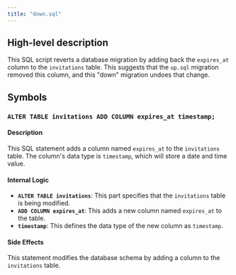 ```yaml
---
title: "down.sql"
---
```


## High-level description
This SQL script reverts a database migration by adding back the `expires_at` column to the `invitations` table. This suggests that the `up.sql` migration removed this column, and this "down" migration undoes that change.

## Symbols

### `ALTER TABLE invitations ADD COLUMN expires_at timestamp;`
#### Description
This SQL statement adds a column named `expires_at` to the `invitations` table. The column's data type is `timestamp`, which will store a date and time value.

#### Internal Logic
- **`ALTER TABLE invitations`**: This part specifies that the `invitations` table is being modified.
- **`ADD COLUMN expires_at`**: This adds a new column named `expires_at` to the table.
- **`timestamp`**: This defines the data type of the new column as `timestamp`.

#### Side Effects
This statement modifies the database schema by adding a column to the `invitations` table. 
